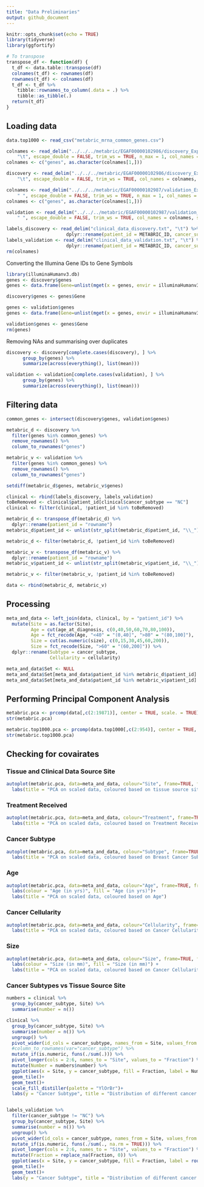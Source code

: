 ```yaml
---
title: "Data Preliminaries"
output: github_document
---
```


```r
knitr::opts_chunk$set(echo = TRUE)
library(tidyverse)
library(ggfortify)

# To transpose
transpose_df <- function(df) {
  t_df <- data.table::transpose(df)
  colnames(t_df) <- rownames(df)
  rownames(t_df) <- colnames(df)
  t_df <- t_df %>%
    tibble::rownames_to_column(.data = .) %>%
    tibble::as_tibble(.)
  return(t_df)
}
```

## Loading data
```r
data.top1000 <- read_csv("metabric_mrna_common_genes.csv")

colnames <- read_delim("../../../metabric/EGAF00000102986/discovery_ExpressionMatrix.txt", 
    "\t", escape_double = FALSE, trim_ws = TRUE, n_max = 1, col_names = FALSE)
colnames <- c("genes", as.character(colnames[1,]))

discovery <- read_delim("../../../metabric/EGAF00000102986/discovery_ExpressionMatrix.txt", 
    "\t", escape_double = FALSE, trim_ws = TRUE, col_names = colnames, skip = 1)

colnames <- read_delim("../../../metabric/EGAF00000102987/validation_ExpressionMatrix.txt", 
    " ", escape_double = FALSE, trim_ws = TRUE, n_max = 1, col_names = FALSE)
colnames <- c("genes", as.character(colnames[1,]))

validation <- read_delim("../../../metabric/EGAF00000102987/validation_ExpressionMatrix.txt", 
    " ", escape_double = FALSE, trim_ws = TRUE, col_names = colnames, skip = 1)

labels_discovery <- read_delim("clinical_data_discovery.txt", "\t") %>% 
                      dplyr::rename(patient_id = METABRIC_ID, cancer_subtype = Pam50Subtype)
labels_validation <- read_delim("clinical_data_validation.txt", "\t") %>% 
                      dplyr::rename(patient_id = METABRIC_ID, cancer_subtype = Pam50Subtype)
rm(colnames)
```

Converting the Illumina Gene IDs to Gene Symbols
```r
library(illuminaHumanv3.db)
genes <- discovery$genes
genes <- data.frame(Gene=unlist(mget(x = genes, envir = illuminaHumanv3ENTREZREANNOTATED)))

discovery$genes <- genes$Gene

genes <- validation$genes
genes <- data.frame(Gene=unlist(mget(x = genes, envir = illuminaHumanv3ENTREZREANNOTATED)))

validation$genes <- genes$Gene
rm(genes)
```

Removing NAs and summarising over duplicates
```r
discovery <- discovery[complete.cases(discovery), ] %>%
      group_by(genes) %>%
      summarize(across(everything(), list(mean)))

validation <- validation[complete.cases(validation), ] %>%
      group_by(genes) %>%
      summarize(across(everything(), list(mean)))
```

## Filtering data
```r
common_genes <- intersect(discovery$genes, validation$genes)

metabric_d <- discovery %>%
  filter(genes %in% common_genes) %>%
  remove_rownames() %>%
  column_to_rownames("genes")

metabric_v <- validation %>%
  filter(genes %in% common_genes) %>%
  remove_rownames() %>%
  column_to_rownames("genes")

setdiff(metabric_d$genes, metabric_v$genes)

clinical <- rbind(labels_discovery, labels_validation)
toBeRemoved <- clinical$patient_id[clinical$cancer_subtype == "NC"]
clinical <- filter(clinical, !patient_id %in% toBeRemoved)

metabric_d <- transpose_df(metabric_d) %>%
  dplyr::rename(patient_id = "rowname")
metabric_d$patient_id <- unlist(str_split(metabric_d$patient_id, "\\_"))[c(TRUE, FALSE)]

metabric_d <- filter(metabric_d, !patient_id %in% toBeRemoved)

metabric_v <- transpose_df(metabric_v) %>%
  dplyr::rename(patient_id = "rowname")
metabric_v$patient_id <- unlist(str_split(metabric_v$patient_id, "\\_"))[c(TRUE, FALSE)]

metabric_v <- filter(metabric_v, !patient_id %in% toBeRemoved)

data <- rbind(metabric_d, metabric_v)
```

## Processing
```r
meta_and_data <- left_join(data, clinical, by = "patient_id") %>%
  mutate(Site = as.factor(Site),
         Age = cut(age_at_diagnosis, c(0,40,50,60,70,80,100)),
         Age = fct_recode(Age, "<40" = "(0,40]", ">80" = "(80,100]"),
         Size = cut(as.numeric(size), c(0,15,30,45,60,200)),
         Size = fct_recode(Size, ">60" = "(60,200]")) %>%
  dplyr::rename(Subtype = cancer_subtype,
                Cellularity = cellularity)

meta_and_data$Set <- NULL
meta_and_data$Set[meta_and_data$patient_id %in% metabric_d$patient_id] = "Discovery"
meta_and_data$Set[meta_and_data$patient_id %in% metabric_v$patient_id] = "Validation"
```


## Performing Principal Component Analysis

```r
metabric.pca <- prcomp(data[,c(2:19871)], center = TRUE, scale. = TRUE)
str(metabric.pca)

metabric.top1000.pca <- prcomp(data.top1000[,c(2:954)], center = TRUE, scale. = TRUE)
str(metabric.top1000.pca)
```


## Checking for covairates

### Tissue and Clinical Data Source Site

```r
autoplot(metabric.pca, data=meta_and_data, colour="Site", frame=TRUE, frame.type="norm") +
  labs(title = "PCA on scaled data, coloured based on tissue source site")
```

### Treatment Received

```r
autoplot(metabric.pca, data=meta_and_data, colour="Treatment", frame=TRUE, frame.type="norm") +
  labs(title = "PCA on scaled data, coloured based on Treatment Received")
```

### Cancer Subtype
```r
autoplot(metabric.pca, data=meta_and_data, colour="Subtype", frame=TRUE, frame.type="norm") +
  labs(title = "PCA on scaled data, coloured based on Breast Cancer Subtype")
```

### Age
```r
autoplot(metabric.pca, data=meta_and_data, colour="Age", frame=TRUE, frame.type="norm") +
  labs(colour = "Age (in yrs)", fill = "Age (in yrs)")+
  labs(title = "PCA on scaled data, coloured based on Age")
```

### Cancer Cellularity
```r
autoplot(metabric.pca, data=meta_and_data, colour="Cellularity", frame=TRUE, frame.type="norm") +
  labs(title = "PCA on scaled data, coloured based on Cancer Cellularity")
```

### Size
```r
autoplot(metabric.pca, data=meta_and_data, colour="Size", frame=TRUE, frame.type="norm") +
  labs(colour = "Size (in mm)", fill = "Size (in mm)") +
  labs(title = "PCA on scaled data, coloured based on Cancer Cellularity")
```

### Cancer Subtypes vs Tissue Source Site
```r
numbers = clinical %>%
  group_by(cancer_subtype, Site) %>%
  summarise(number = n())

clinical %>%
  group_by(cancer_subtype, Site) %>%
  summarise(number = n()) %>%
  ungroup() %>%
  pivot_wider(id_cols = cancer_subtype, names_from = Site, values_from = number) %>%
  #column_to_rownames(var="cancer_subtype") %>%
  mutate_if(is.numeric, funs(./sum(.))) %>%
  pivot_longer(cols = 2:6, names_to = "Site", values_to = "Fraction") %>%
  mutate(Number = numbers$number) %>%
  ggplot(aes(x = Site, y = cancer_subtype, fill = Fraction, label = Number)) +
  geom_tile()+
  geom_text()+
  scale_fill_distiller(palette = "YlOrBr")+
  labs(y = "Cancer Subtype", title = "Distribution of different cancer subtypes across the tissue collection sites")


labels_validation %>%
  filter(cancer_subtype != "NC") %>%
  group_by(cancer_subtype, Site) %>%
  summarise(number = n()) %>%
  ungroup() %>%
  pivot_wider(id_cols = cancer_subtype, names_from = Site, values_from = number) %>%
  mutate_if(is.numeric, funs(./sum(., na.rm = TRUE))) %>%
  pivot_longer(cols = 2:6, names_to = "Site", values_to = "Fraction") %>%
  mutate(Fraction = replace_na(Fraction, 0)) %>%
  ggplot(aes(x = Site, y = cancer_subtype, fill = Fraction, label = round(Fraction,2))) +
  geom_tile()+
  geom_text()+
  labs(y = "Cancer Subtype", title = "Distribution of different cancer subtypes in the validation set across sites")
```

